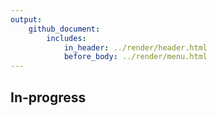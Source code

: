 ```yaml
---
output: 
    github_document:
        includes: 
            in_header: ../render/header.html
            before_body: ../render/menu.html
---
```



## In-progress

<!--
## Purpose & Rationale

In most graduate (and undergraduate) statistics programs two theoretical courses on probability and statistics form the core theory courses. Usually the courses were taught solely using pen and paper where

- the first course focused on probability theory and properties of random variables
- the second course looked at finding estimators and their properties, forming confidence intervals, and deriving hypothesis tests

While I don't think there is anything inherently wrong with the traditional setup for the courses, there are quite a few issues that often pop up:

- probability 
these courses were taught solely with pen and paperThe way that t

## List of posts:

- <a class = "blog" href = "Post1.html"> Post #1 - description</a>
- <a class = "blog" href = "Post2.html"> Post #2 - description</a>
-->